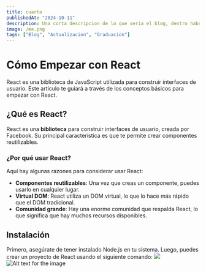 ```yaml
---
title: cuarto
publishedAt: "2024-10-11"
description: Una corta descripcion de lo que seria el blog, dentro habria un articulo en mdx que se peude estilizar simplemente con un bloc de notas
image: /me.png
tags: ["Blog", "Actualizacion", "Graduacion"]
---
```



# Cómo Empezar con React

React es una biblioteca de JavaScript utilizada para construir interfaces de usuario. Este artículo te guiará a través de los conceptos básicos para empezar con React.

## ¿Qué es React?

React es una **biblioteca** para construir interfaces de usuario, creada por Facebook. Su principal característica es que te permite crear componentes reutilizables.

### ¿Por qué usar React?

Aquí hay algunas razones para considerar usar React:

- **Componentes reutilizables**: Una vez que creas un componente, puedes usarlo en cualquier lugar.
- **Virtual DOM**: React utiliza un DOM virtual, lo que lo hace más rápido que el DOM tradicional.
- **Comunidad grande**: Hay una enorme comunidad que respalda React, lo que significa que hay muchos recursos disponibles.

## Instalación

Primero, asegúrate de tener instalado Node.js en tu sistema. Luego, puedes crear un proyecto de React usando el siguiente comando:
![](/mgImg2.png)
![Alt text for the image](/mgImg1.png)